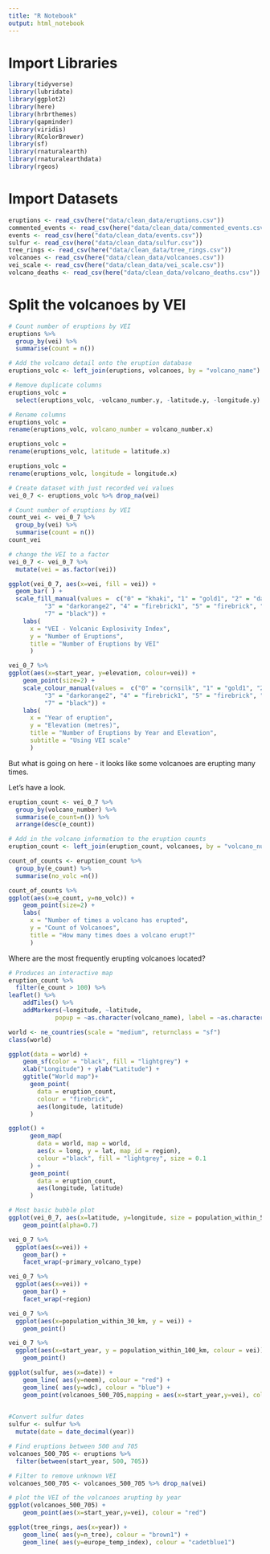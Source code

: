 ```yaml
---
title: "R Notebook"
output: html_notebook
---
```


# Import Libraries
```r
library(tidyverse)
library(lubridate)
library(ggplot2)
library(here)
library(hrbrthemes)
library(gapminder)
library(viridis)
library(RColorBrewer)
library(sf)
library(rnaturalearth)
library(rnaturalearthdata)
library(rgeos)
```

# Import Datasets

```r
eruptions <- read_csv(here("data/clean_data/eruptions.csv"))
commented_events <- read_csv(here("data/clean_data/commented_events.csv"))
events <- read_csv(here("data/clean_data/events.csv"))
sulfur <- read_csv(here("data/clean_data/sulfur.csv"))
tree_rings <- read_csv(here("data/clean_data/tree_rings.csv"))
volcanoes <- read_csv(here("data/clean_data/volcanoes.csv"))
vei_scale <- read_csv(here("data/clean_data/vei_scale.csv"))
volcano_deaths <- read_csv(here("data/clean_data/volcano_deaths.csv"))
```

# Split the volcanoes by VEI

```r
# Count number of eruptions by VEI
eruptions %>% 
  group_by(vei) %>% 
  summarise(count = n())
```

```r
# Add the volcano detail onto the eruption database
eruptions_volc <- left_join(eruptions, volcanoes, by = "volcano_name")
```

```r
# Remove duplicate columns
eruptions_volc = 
  select(eruptions_volc, -volcano_number.y, -latitude.y, -longitude.y)
```

```r
# Rename columns
eruptions_volc = 
rename(eruptions_volc, volcano_number = volcano_number.x)

eruptions_volc = 
rename(eruptions_volc, latitude = latitude.x)

eruptions_volc = 
rename(eruptions_volc, longitude = longitude.x)

```

```r
# Create dataset with just recorded vei values
vei_0_7 <- eruptions_volc %>% drop_na(vei)
```

```r
# Count number of eruptions by VEI
count_vei <- vei_0_7 %>% 
  group_by(vei) %>% 
  summarise(count = n())
count_vei
```

```r
# change the VEI to a factor
vei_0_7 <- vei_0_7 %>% 
  mutate(vei = as.factor(vei))
```

```r
ggplot(vei_0_7, aes(x=vei, fill = vei)) +  
  geom_bar( ) +
  scale_fill_manual(values =  c("0" = "khaki", "1" = "gold1", "2" = "darkgoldenrod2",
          "3" = "darkorange2", "4" = "firebrick1", "5" = "firebrick", "6" = "firebrick4",
          "7" = "black")) +
    labs(
      x = "VEI - Volcanic Explosivity Index",
      y = "Number of Eruptions",
      title = "Number of Eruptions by VEI"
      ) 
```

```r
vei_0_7 %>% 
ggplot(aes(x=start_year, y=elevation, colour=vei)) + 
    geom_point(size=2) +
    scale_colour_manual(values =  c("0" = "cornsilk", "1" = "gold1", "2" = "darkgoldenrod2",
          "3" = "darkorange2", "4" = "firebrick1", "5" = "firebrick", "6" = "firebrick4",
          "7" = "black")) +
    labs(
      x = "Year of eruption",
      y = "Elevation (metres)",
      title = "Number of Eruptions by Year and Elevation",
      subtitle = "Using VEI scale"
      ) 


```

But what is going on here - it looks like some volcanoes are erupting many times.

Let's have a look.

```r
eruption_count <- vei_0_7 %>% 
  group_by(volcano_number) %>% 
  summarise(e_count=n()) %>% 
  arrange(desc(e_count))
```

```r
# Add in the volcano information to the eruption counts
eruption_count <- left_join(eruption_count, volcanoes, by = "volcano_number")
```

```r
count_of_counts <- eruption_count %>% 
  group_by(e_count) %>% 
  summarise(no_volc =n())
```

```r
count_of_counts %>% 
ggplot(aes(x=e_count, y=no_volc)) + 
    geom_point(size=2) +
    labs(
      x = "Number of times a volcano has erupted",
      y = "Count of Volcanoes",
      title = "How many times does a volcano erupt?"
      ) 
```
Where are the  most frequently erupting volcanoes located?

```r
# Produces an interactive map
eruption_count %>% 
  filter(e_count > 100) %>% 
leaflet() %>% 
    addTiles() %>% 
    addMarkers(~longitude, ~latitude, 
             popup = ~as.character(volcano_name), label = ~as.character(volcano_name))

```
```r
world <- ne_countries(scale = "medium", returnclass = "sf")
class(world)
```
```r
ggplot(data = world) +
    geom_sf(color = "black", fill = "lightgrey") +
    xlab("Longitude") + ylab("Latitude") +
    ggtitle("World map")+
      geom_point(
        data = eruption_count,
        colour = "firebrick",
        aes(longitude, latitude)
      ) 
```


```r
ggplot() +
      geom_map(
        data = world, map = world,
        aes(x = long, y = lat, map_id = region),
        colour ="black", fill = "lightgrey", size = 0.1
      ) +
      geom_point(
        data = eruption_count,
        aes(longitude, latitude)
      ) 
```


```r
# Most basic bubble plot
ggplot(vei_0_7, aes(x=latitude, y=longitude, size = population_within_5_km, colour = vei)) +
    geom_point(alpha=0.7)
```


```r
vei_0_7 %>% 
  ggplot(aes(x=vei)) +
    geom_bar() +
    facet_wrap(~primary_volcano_type)
```

```r
vei_0_7 %>% 
  ggplot(aes(x=vei)) +
    geom_bar() +
    facet_wrap(~region)
```

```r
vei_0_7 %>% 
  ggplot(aes(x=population_within_30_km, y = vei)) +
    geom_point() 
```

```r
vei_0_7 %>% 
  ggplot(aes(x=start_year, y = population_within_100_km, colour = vei)) +
    geom_point() 
```

```r
ggplot(sulfur, aes(x=date)) +
    geom_line( aes(y=neem), colour = "red") +  
    geom_line( aes(y=wdc), colour = "blue") +
    geom_point(volcanoes_500_705,mapping = aes(x=start_year,y=vei), colour = "red") 
  
```

```r
#Convert sulfur dates
sulfur <- sulfur %>% 
  mutate(date = date_decimal(year))
```


```r
# Find eruptions between 500 and 705
volcanoes_500_705 <- eruptions %>% 
  filter(between(start_year, 500, 705))
```

```r
# Filter to remove unknown VEI
volcanoes_500_705 <- volcanoes_500_705 %>% drop_na(vei)
```

```r
# plot the VEI of the volcanoes arupting by year
ggplot(volcanoes_500_705) +
    geom_point(aes(x=start_year,y=vei), colour = "red") 
```


```r
ggplot(tree_rings, aes(x=year)) +
    geom_line( aes(y=n_tree), colour = "brown1") +  
    geom_line( aes(y=europe_temp_index), colour = "cadetblue1") 
```



